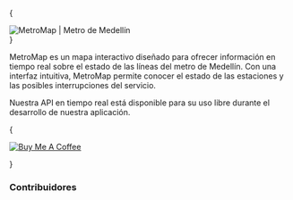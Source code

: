 
{<div className="row-metromap header"><img src="https://metromapmed.s3.amazonaws.com/assets/img/logo.png" alt="MetroMap | Metro de Medellín" /></div>}

MetroMap es un mapa interactivo diseñado para ofrecer información en tiempo real sobre el estado de las líneas del metro de Medellín. Con una interfaz intuitiva, MetroMap permite conocer el estado de las estaciones y las posibles interrupciones del servicio.

<Callout emoji="💡" type="info">
  Nuestra API en tiempo real está disponible para su uso libre durante el desarrollo de nuestra aplicación.
</Callout>

{<div className="row-metromap images nx-mt-6">
<a href="https://www.buymeacoffee.com/metromap" target="_blank">
<img src="https://www.buymeacoffee.com/assets/img/custom_images/orange_img.png" alt="Buy Me A Coffee" />
</a>
</div>}
<Map />

### Contribuidores
<Contributors/>
